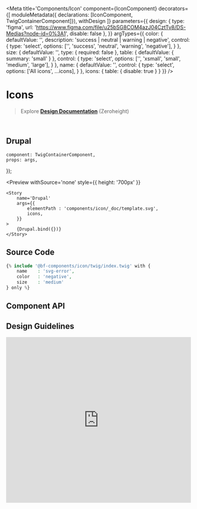 


<Meta 
    title='Components/Icon' 
    component={IconComponent}
    decorators={[
        moduleMetadata({ declarations: [IconComponent, TwigContainerComponent]}),
        withDesign
    ]}
    parameters={{
        design: {
            type: 'figma',
            url: 'https://www.figma.com/file/u25bSG8COM4azJ04CztTv8/DS-Medias?node-id=0%3A1',
            disable: false
        },
    }}
    argTypes={{
        color: {
            defaultValue: '',
            description: 'success | neutral | warning | negative',
            control: {
                type: 'select',
                options: ['', 'success', 'neutral', 'warning', 'negative'],
            }
        },
        size: {
            defaultValue: '',
            type: { required: false },
            table: { defaultValue: { summary: 'small' } },
            control: {
                type: 'select',
                options: ['', 'xsmall', 'small', 'medium', 'large'],
            }
        },
        name: {
            defaultValue: '',
            control: {
                type: 'select',
                options: ['All icons', ...icons],
            }
        },
        icons: {
            table: { disable: true }
        }
    }}
/>


# Icons

> Explore **[Design Documentation](https://zeroheight.com/79f1d3365/p/70ccb4--buttons)** (Zeroheight)

<br/>


## Drupal

    component: TwigContainerComponent,
    props: args,
});

<Preview
    withSource='none'
    style={{ height: '700px' }}
>
    <Story 
        name='Drupal'
        args={{ 
            elementPath : 'components/icon/_doc/template.svg',
            icons,
        }}
    >
        {Drupal.bind({})}
    </Story>
</Preview>


## Source Code

```php
{% include '@bf-components/icon/twig/index.twig' with {
    name    : 'svg-error',
    color   : 'negative',
    size    : 'medium'
} only %}
```


## Component API

<Props of={IconComponent} />


## Design Guidelines

<iframe width='100%' height='450' src='https://www.figma.com/file/u25bSG8COM4azJ04CztTv8/DS-Medias' frameBorder='0' allowFullScreen></iframe>